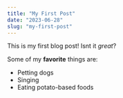 ```yaml
---
title: "My First Post"
date: "2023-06-28"
slug: "my-first-post"
---
```


This is my first blog post! Isnt it *great*?

Some of my **favorite** things are:

* Petting dogs
* Singing
* Eating potato-based foods